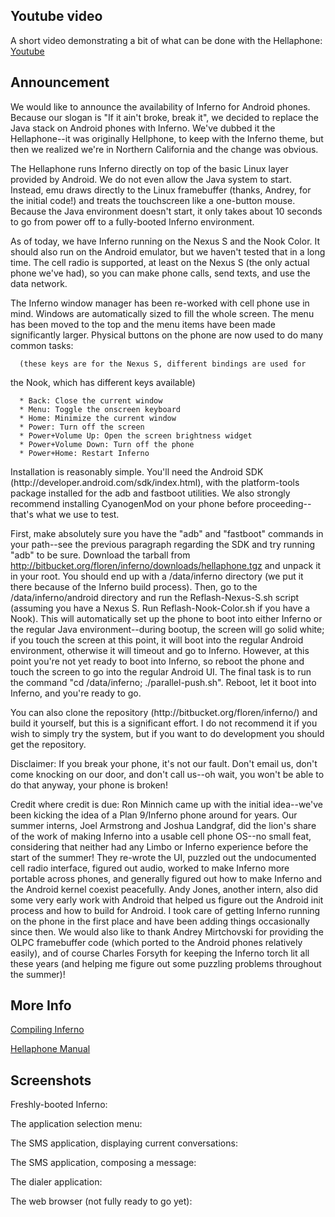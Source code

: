==Youtube video==

A short video demonstrating a bit of what can be done with the Hellaphone: [[http://www.youtube.com/watch?v=dF_-jQc53jw|Youtube]]

==Announcement==

We would like to announce the availability of Inferno for Android
phones. Because our slogan is "If it ain't broke, break it", we
decided to replace the Java stack on Android phones with
Inferno. We've dubbed it the Hellaphone--it was originally Hellphone,
to keep with the Inferno theme, but then we realized we're in Northern
California and the change was obvious.

The Hellaphone runs Inferno directly on top of the basic Linux layer
provided by Android. We do not even allow the Java system to
start. Instead, emu draws directly to the Linux framebuffer (thanks,
Andrey, for the initial code!) and treats the touchscreen like a
one-button mouse. Because the Java environment doesn't start, it only
takes about 10 seconds to go from power off to a fully-booted Inferno
environment.

As of today, we have Inferno running on the Nexus S and the Nook
Color. It should also run on the Android emulator, but we haven't
tested that in a long time. The cell radio is supported, at least on
the Nexus S (the only actual phone we've had), so you can make phone
calls, send texts, and use the data network.

The Inferno window manager has been re-worked with cell phone use in
mind. Windows are automatically sized to fill the whole screen. The
menu has been moved to the top and the menu items have been made
significantly larger. Physical buttons on the phone are now used to do
many common tasks:

   (these keys are for the Nexus S, different bindings are used for
the Nook, which has different keys available)
   * Back: Close the current window
   * Menu: Toggle the onscreen keyboard
   * Home: Minimize the current window
   * Power: Turn off the screen
   * Power+Volume Up: Open the screen brightness widget
   * Power+Volume Down: Turn off the phone
   * Power+Home: Restart Inferno

Installation is reasonably simple. You'll need the Android SDK
(http://developer.android.com/sdk/index.html), with the platform-tools
package installed for the adb and fastboot utilities. We also strongly
recommend installing CyanogenMod on your phone before
proceeding--that's what we use to test.

First, make absolutely sure you have the "adb" and "fastboot"
commands in your path--see the previous paragraph regarding the
SDK and try running "adb" to be sure. Download the tarball from
http://bitbucket.org/floren/inferno/downloads/hellaphone.tgz and
unpack it in your root. You should end up with a /data/inferno
directory (we put it there because of the Inferno build
process). Then, go to the /data/inferno/android directory and run
the Reflash-Nexus-S.sh script (assuming you have a Nexus S. Run
Reflash-Nook-Color.sh if you have a Nook). This will
automatically set up the phone to boot into either Inferno or the
regular Java environment--during bootup, the screen will go solid
white; if you touch the screen at this point, it will boot into
the regular Android environment, otherwise it will timeout and go
to Inferno. However, at this point you're not yet ready to boot
into Inferno, so reboot the phone and touch the screen to go into
the regular Android UI. The final task is to run the command "cd
/data/inferno; ./parallel-push.sh". Reboot, let it boot into
Inferno, and you're ready to go.

You can also clone the repository
(http://bitbucket.org/floren/inferno/) and build it yourself, but this
is a significant effort. I do not recommend it if you wish to simply
try the system, but if you want to do development you should get the
repository.

Disclaimer: If you break your phone, it's not our fault. Don't email
us, don't come knocking on our door, and don't call us--oh wait, you
won't be able to do that anyway, your phone is broken!

Credit where credit is due: Ron Minnich came up with the initial
idea--we've been kicking the idea of a Plan 9/Inferno phone around for
years. Our summer interns, Joel Armstrong and Joshua Landgraf, did the
lion's share of the work of making Inferno into a usable cell phone
OS--no small feat, considering that neither had any Limbo or Inferno
experience before the start of the summer! They re-wrote the UI,
puzzled out the undocumented cell radio interface, figured out audio,
worked to make Inferno more portable across phones, and generally
figured out how to make Inferno and the Android kernel coexist
peacefully. Andy Jones, another intern, also did some very early work
with Android that helped us figure out the Android init process and
how to build for Android. I took care of getting Inferno running on
the phone in the first place and have been adding things occasionally
since then. We would also like to thank Andrey Mirtchovski for
providing the OLPC framebuffer code (which ported to the Android
phones relatively easily), and of course Charles Forsyth for keeping
the Inferno torch lit all these years (and helping me figure out some
puzzling problems throughout the summer)!

==More Info==

[[CompilingInferno|Compiling Inferno]]

[[HellaphoneManual|Hellaphone Manual]]

==Screenshots==

Freshly-booted Inferno:

{{screenshots/justbooted.png|Freshly booted Inferno}}

The application selection menu:

{{screenshots/menu.png|Menu}}

The SMS application, displaying current conversations:

{{screenshots/sms-convs.png|SMS conversations}}

The SMS application, composing a message:

{{screenshots/sms-compose.png|SMS conversations}}

The dialer application:

{{screenshots/dialer.png|Dialer}}

The web browser (not fully ready to go yet):

{{screenshots/charon.png|Charon}}